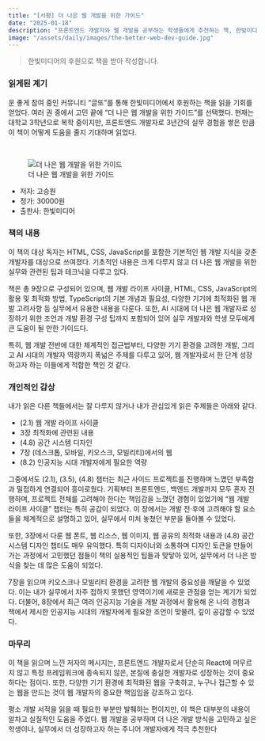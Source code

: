 ```yaml
---
title: "[서평] 더 나은 웹 개발을 위한 가이드"
date: "2025-01-18"
description: "프론트엔드 개발자와 웹 개발을 공부하는 학생들에게 추천하는 책, 한빛미디어에서 후원 받은 '더 나은 웹 개발을 위한 가이드'에 대한 서평입니다."
image: "/assets/daily/images/the-better-web-dev-guide.jpg"
---
```


> 한빛미디어의 후원으로 책을 받아 작성합니다.

### 읽게된 계기

운 좋게 참여 중인 커뮤니티 “글또”를 통해 한빛미디어에서 후원하는 책을 읽을 기회를 얻었다. 여러 권 중에서 고민 끝에 “더 나은 웹 개발을 위한 가이드”를 선택했다. 현재는 대학교 3학년으로 복학 중이지만, 프론트엔드 개발자로 3년간의 실무 경험을 쌓은 만큼 이 책이 어떻게 도움을 줄지 기대하며 읽었다.

<br/>
<figure style={{
    display: 'flex',
    flexDirection: 'column',
    alignItems: 'center',
    textAlign: 'center',
    marginTop: '8px',
}}>
  <div style={{
      width: '300px',
  }}>
    <img 
      src="/assets/daily/images/the-better-web-dev-guide.jpg" 
      alt="더 나은 웹 개발을 위한 가이드" 
      title="더 나은 웹 개발을 위한 가이드"
      style={{
        maxWidth: '100%',
        height: 'auto',
      }}
    />
  </div>
  <figcaption style={{
      marginTop: '16px',
      fontSize: '14px',
      color: '#666',
  }}>
    더 나은 웹 개발을 위한 가이드
  </figcaption>
</figure>

<ul>
    <li>저자: 고승원</li>
    <li>정가: 30000원</li>
    <li>출판사: 한빛미디어</li>
</ul>


### 책의 내용

이 책의 대상 독자는 HTML, CSS, JavaScript를 포함한 기본적인 웹 개발 지식을 갖춘 개발자를 대상으로 쓰여졌다. 기초적인 내용은 크게 다루지 않고 더 나은 웹 개발을 위한 실무와 관련된 팁과 테크닉을 다루고 있다. 

책은 총 9장으로 구성되어 있으며, 웹 개발 라이프 사이클, HTML, CSS, JavaScript의 활용 및 최적화 방법, TypeScript의 기본 개념과 필요성, 다양한 기기에 최적화된 웹 개발 고려사항 등 실무에서 유용한 내용을 다룬다. 또한, AI 시대에 더 나은 웹 개발자로 성장하기 위한 조언과 개발 환경 구성 팁까지 포함되어 있어 실무 개발자와 학생 모두에게 큰 도움이 될 만한 가이드다.

특히, 웹 개발 전반에 대한 체계적인 접근법부터, 다양한 기기 환경을 고려한 개발, 그리고 AI 시대의 개발자 역량까지 폭넓은 주제를 다루고 있어, 웹 개발자로서 한 단계 성장하고자 하는 이들에게 적합한 책인 것 같다.

### 개인적인 감상

내가 읽은 다른 책들에서는 잘 다루지 않거나 내가 관심있게 읽은 주제들은 아래와 같다.

- (2.1) 웹 개발 라이프 사이클 
- 3장 최적화에 관련된 내용
- (4.8) 공간 시스템 디자인
- 7장 (데스크톱, 모바일, 키오스크, 모빌리티)에서의 웹 
- (8.2) 인공지능 시대 개발자에게 필요한 역량 

그중에서도 (2.1), (3.5), (4.8) 챕터는 최근 사이드 프로젝트를 진행하며 느꼈던 부족함과 밀접하게 연결되어 흥미로웠다. 기획부터 프론트엔드, 백엔드 개발까지 모두 혼자 진행하며, 프로젝트 전체를 고려해야 한다는 책임감을 느꼈던 경험이 있었기에 “웹 개발 라이프 사이클” 챕터는 특히 공감이 되었다. 이 장에서는 개발 전·후에 고려해야 할 요소들을 체계적으로 설명하고 있어, 실무에서 미처 놓쳤던 부분을 돌아볼 수 있었다.

또한, 3장에서 다룬 웹 폰트, 웹 리소스, 웹 이미지, 웹 공유의 최적화 내용과 (4.8) 공간 시스템 디자인 챕터도 매우 유익했다. 특히 디자이너와 소통하며 디자인 토큰을 만들어가는 과정에서 고민했던 점들이 책의 실용적인 팁들과 맞닿아 있어, 실무에서 더 나은 방식을 찾는 데 많은 도움이 되었다.

7장을 읽으며 키오스크나 모빌리티 환경을 고려한 웹 개발의 중요성을 깨달을 수 있었다. 이는 내가 실무에서 자주 접하지 못했던 영역이기에 새로운 관점을 얻는 계기가 되었다. 더불어, 8장에서 최근 여러 인공지능 기술을 개발 과정에서 활용해 온 나의 경험과 책에서 제시한 인공지능 시대의 개발자에게 필요한 조언이 맞물려, 깊이 공감할 수 있었다.

### 마무리

이 책을 읽으며 느낀 저자의 메시지는, 프론트엔드 개발자로서 단순히 React에 머무르지 않고 특정 프레임워크에 종속되지 않은, 본질에 충실한 개발자로 성장하는 것이 중요하다는 점이다. 또한, 다양한 기기 환경에 최적화된 웹을 구축하고, 누구나 접근할 수 있는 웹을 만드는 것이 웹 개발자의 중요한 책임임을 강조하고 있다.

평소 개발 서적을 읽을 때 필요한 부분만 발췌하는 편이지만, 이 책은 대부분의 내용이 알차고 실질적인 도움을 주었다. 웹 개발을 공부하며 더 나은 개발 방식을 고민하고 싶은 학생이나, 실무에서 더 성장하고자 하는 주니어 개발자에게 적극 추천한다